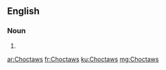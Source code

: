 ==English==

===Noun===
{{head|en|plural}}

# {{plural of|Choctaw|lang=en}}

[[ar:Choctaws]]
[[fr:Choctaws]]
[[ku:Choctaws]]
[[mg:Choctaws]]